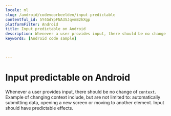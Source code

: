 ```yaml
---
locale: nl
slug: /android/codevoorbeelden/input-predictable
contentful_id: 5Y4GdYpFNA3SJqvmB2hXgp
platformFilter: Android
title: Input predictable on Android
description: Whenever a user provides input, there should be no change of context.
keywords: [Android code sample]


	
---
```


# Input predictable on Android

Whenever a user provides input, there should be no change of `context`. Example of changing context include, but are not limited to: automatically submitting data, opening a new screen or moving to another element. Input should have predictable effects.

<CodeSample id="input-predictable" locale="nl" platform="android"/>